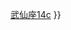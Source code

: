 {{Navbox
|name   = 武仙座14
|title  = [[武仙座14]][[行星系]]
|style  = width:50%; text-align:center;
|group1 = [[恒星]]
|list1  = [[武仙座14]]
|group2 = [[行星]]
|list2  = [[武仙座14b]] {{•}} [[武仙座14c]]
}}<noinclude>[[Category:星座模板|{{PAGENAME}}]]</noinclude>